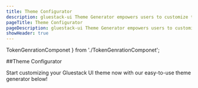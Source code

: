 ```yaml
---
title: Theme Configurator
description: gluestack-ui Theme Generator empowers users to customize their Gluestack theme according to their preferences. With this tool, users can modify their project's theme and colors.
pageTitle: Theme Configurator
pageDescription: gluestack-ui Theme Generator empowers users to customize their Gluestack theme according to their preferences. With this tool, users can modify their project's theme and colors.
showHeader: true
---
```


TokenGenrationComponet
} from './TokenGenrationComponet';

<Meta title="ui/Home/Theme Configuration/Theme/Token Generation" />

##Theme Configurator

Start customizing your Gluestack UI theme now with our easy-to-use theme generator below!

<TokenGenrationComponet />